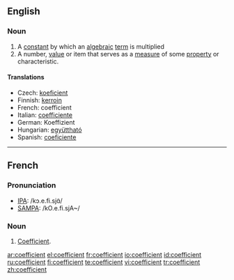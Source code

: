 ==English==

===Noun===
{{en-noun}}

# A [[constant]] by which an [[algebraic]] [[term]] is multiplied
# A number, [[value]] or item that serves as a [[measure]] of some [[property]] or characteristic.

====Translations====
* Czech: [[koeficient]] {{m}}
*Finnish: [[kerroin]]
*French: coefficient {{m}}
*Italian: [[coefficiente]] {{m}}
*German: Koeffizient {{m}}
*Hungarian: [[együttható]]
*Spanish: [[coeficiente]] {{m}}

----

==French==

===Pronunciation===
*[[w:IPA|IPA]]: /kɔ.e.fi.sjɑ̃/
*[[w:SAMPA|SAMPA]]: /kO.e.fi.sjA~/

===Noun===
{{fr-noun|m}}

# [[#English|Coefficient]].

[[ar:coefficient]]
[[el:coefficient]]
[[fr:coefficient]]
[[io:coefficient]]
[[id:coefficient]]
[[ru:coefficient]]
[[fi:coefficient]]
[[te:coefficient]]
[[vi:coefficient]]
[[tr:coefficient]]
[[zh:coefficient]]